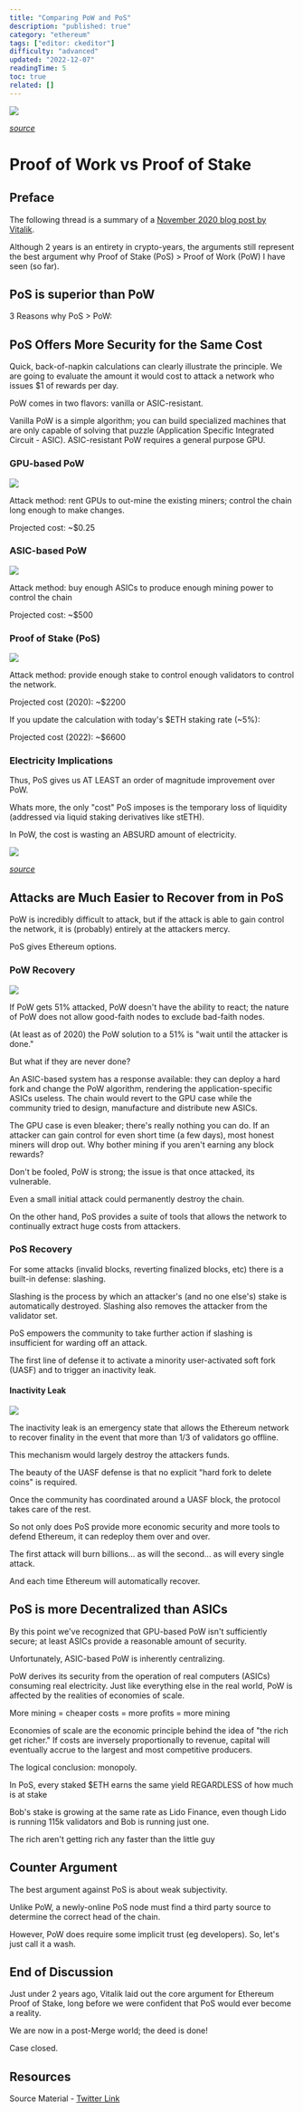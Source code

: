 ```yaml
---
title: "Comparing PoW and PoS"
description: "published: true"
category: "ethereum"
tags: ["editor: ckeditor"]
difficulty: "advanced"
updated: "2022-12-07"
readingTime: 5
toc: true
related: []
---
```


![](/images/pow-vs-pos-banner.png)

[*source*](https://bitpay.com/blog/proof-of-work-vs-proof-of-stake/)

# Proof of Work vs Proof of Stake

## Preface

The following thread is a summary of a [November 2020 blog post by Vitalik](https://vitalik.ca/general/2020/11/06/pos2020.html). 

Although 2 years is an entirety in crypto-years, the arguments still represent the best argument why Proof of Stake (PoS) > Proof of Work (PoW) I have seen (so far).

## PoS is superior than PoW

3 Reasons why PoS > PoW: 

## PoS Offers More Security for the Same Cost 

Quick, back-of-napkin calculations can clearly illustrate the principle. We are going to evaluate the amount it would cost to attack a network who issues $1 of rewards per day.

PoW comes in two flavors: vanilla or ASIC-resistant. 

Vanilla PoW is a simple algorithm; you can build specialized machines that are only capable of solving that puzzle (Application Specific Integrated Circuit - ASIC). ASIC-resistant PoW requires a general purpose GPU.

### GPU-based PoW

![](/images/pow-vs-pos-1.jpeg)

Attack method: rent GPUs to out-mine the existing miners; control the chain long enough to make changes. 

Projected cost: ~$0.25

### ASIC-based PoW 

![](/images/pow-vs-pos-2.jpeg)

Attack method: buy enough ASICs to produce enough mining power to control the chain 

Projected cost: ~$500

### Proof of Stake (PoS)

![](/images/pow-vs-pos-3.jpeg)

Attack method: provide enough stake to control enough validators to control the network.

Projected cost (2020): ~$2200

If you update the calculation with today's $ETH staking rate (~5%):

Projected cost (2022): ~$6600

### Electricity Implications

Thus, PoS gives us AT LEAST an order of magnitude improvement over PoW.

Whats more, the only "cost" PoS imposes is the temporary loss of liquidity (addressed via liquid staking derivatives like stETH).

In PoW, the cost is wasting an ABSURD amount of electricity.

![](/images/pow-vs-pos-4.jpeg)

[*source*](https://flowingdata.com/2021/09/07/bitcoin-power-usage/)

## Attacks are Much Easier to Recover from in PoS

PoW is incredibly difficult to attack, but if the attack is able to gain control the network, it is (probably) entirely at the attackers mercy.

PoS gives Ethereum options.

### PoW Recovery

![](/images/pow-vs-pos-5.jpeg)

If PoW gets 51% attacked, PoW doesn't have the ability to react; the nature of PoW does not allow good-faith nodes to exclude bad-faith nodes. 

(At least as of 2020) the PoW solution to a 51% is "wait until the attacker is done." 

But what if they are never done?

An ASIC-based system has a response available: they can deploy a hard fork and change the PoW algorithm, rendering the application-specific ASICs useless. The chain would revert to the GPU case while the community tried to design, manufacture and distribute new ASICs.

The GPU case is even bleaker; there's really nothing you can do. If an attacker can gain control for even short time (a few days), most honest miners will drop out. Why bother mining if you aren't earning any block rewards?

Don't be fooled, PoW is strong; the issue is that once attacked, its vulnerable. 

Even a small initial attack could permanently destroy the chain. 

On the other hand, PoS provides a suite of tools that allows the network to continually extract huge costs from attackers.

### PoS Recovery

For some attacks (invalid blocks, reverting finalized blocks, etc) there is a built-in defense: slashing. 

Slashing is the process by which an attacker's (and no one else's) stake is automatically destroyed. Slashing also removes the attacker from the validator set.

PoS empowers the community to take further action if slashing is insufficient for warding off an attack. 

The first line of defense it to activate a minority user-activated soft fork (UASF) and to trigger an inactivity leak.

#### Inactivity Leak

![](/images/pow-vs-pos-6.jpeg)

The inactivity leak is an emergency state that allows the Ethereum network to recover finality in the event that more than 1/3 of validators go offline. 

This mechanism would largely destroy the attackers funds.

The beauty of the UASF defense is that no explicit "hard fork to delete coins" is required. 

Once the community has coordinated around a UASF block, the protocol takes care of the rest.

So not only does PoS provide more economic security and more tools to defend Ethereum, it can redeploy them over and over.

The first attack will burn billions... as will the second... as will every single attack.

And each time Ethereum will automatically recover.

## PoS is more Decentralized than ASICs

By this point we've recognized that GPU-based PoW isn't sufficiently secure; at least ASICs provide a reasonable amount of security.

Unfortunately, ASIC-based PoW is inherently centralizing.

PoW derives its security from the operation of real computers (ASICs) consuming real electricity. Just like everything else in the real world, PoW is affected by the realities of economies of scale. 

More mining = cheaper costs = more profits = more mining

Economies of scale are the economic principle behind the idea of "the rich get richer." If costs are inversely proportionally to revenue, capital will eventually accrue to the largest and most competitive producers. 

The logical conclusion: monopoly.

In PoS, every staked $ETH earns the same yield REGARDLESS of how much is at stake

Bob's stake is growing at the same rate as Lido Finance, even though Lido is running 115k validators and Bob is running just one.

The rich aren't getting rich any faster than the little guy

## Counter Argument

The best argument against PoS is about weak subjectivity.

Unlike PoW, a newly-online PoS node must find a third party source to determine the correct head of the chain.

However, PoW does require some implicit trust (eg developers). So, let's just call it a wash.

## End of Discussion

Just under 2 years ago, Vitalik laid out the core argument for Ethereum Proof of Stake, long before we were confident that PoS would ever become a reality.

We are now in a post-Merge world; the deed is done!

Case closed.

## Resources

Source Material - [Twitter Link](https://twitter.com/logarithmicrex/status/1578941538607845376)

